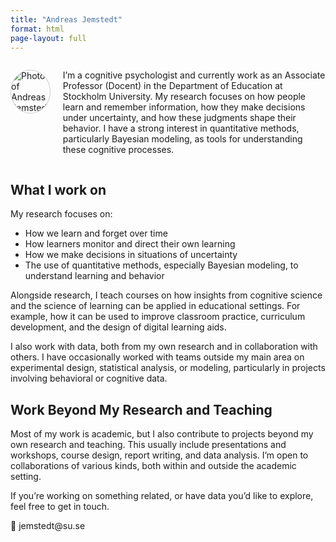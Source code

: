 ```yaml
---
title: "Andreas Jemstedt"
format: html
page-layout: full
---
```

::: {.container style="display: flex; align-items: flex-start; gap: 20px; margin-bottom: 2em;"}
<img src="images/profil.jpg" alt="Photo of Andreas Jemstedt" style="max-width: 150px; height: auto; border-radius: 50%; border: 1px solid #ccc;" />

<div>
I’m a cognitive psychologist and currently work as an Associate Professor (Docent) in the Department of Education at Stockholm University. My research focuses on how people learn and remember information, how they make decisions under uncertainty, and how these judgments shape their behavior. I have a strong interest in quantitative methods, particularly Bayesian modeling, as tools for understanding these cognitive processes.
</div>
:::

## What I work on

My research focuses on:

-   How we learn and forget over time\
-   How learners monitor and direct their own learning\
-   How we make decisions in situations of uncertainty\
-   The use of quantitative methods, especially Bayesian modeling, to understand learning and behavior

Alongside research, I teach courses on how insights from cognitive science and the science of learning can be applied in educational settings. For example, how it can be used to improve classroom practice, curriculum development, and the design of digital learning aids.

I also work with data, both from my own research and in collaboration with others. I have occasionally worked with teams outside my main area on experimental design, statistical analysis, or modeling, particularly in projects involving behavioral or cognitive data.

## Work Beyond My Research and Teaching

Most of my work is academic, but I also contribute to projects beyond my own research and teaching. This usually include presentations and workshops, course design, report writing, and data analysis. I'm open to collaborations of various kinds, both within and outside the academic setting.

If you're working on something related, or have data you'd like to explore, feel free to get in touch.

📩 jemstedt\@su.se

